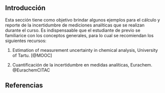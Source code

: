 ## Introducción

Esta sección tiene como objetivo brindar algunos ejemplos para el cálculo y reporte de la incertidumbre de mediciones analíticas que se realizan durante el curso. Es indispensaable que el estudiante de previo se familiarice con los conceptos generales, para lo cual se recomiendan los siguientes recursos:

1.  Estimation of measurement uncertainty in chemical analysis, University of Tartu. [@MOOC]

2.  Cuantificación de la incertidumbre en medidas analíticas, Eurachem. @EurachemCITAC

## Referencias
